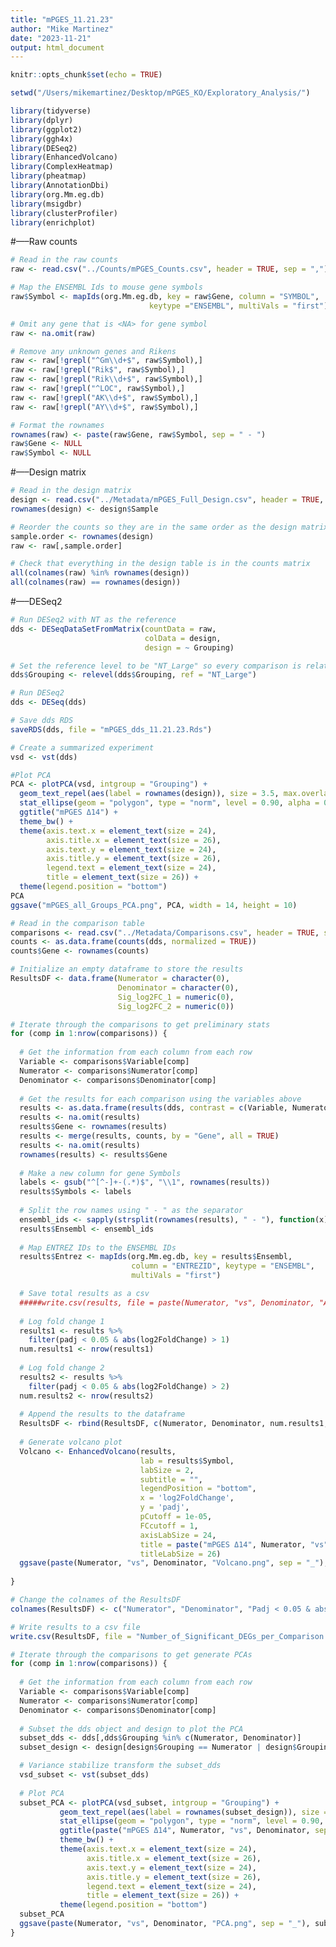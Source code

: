 ```yaml
---
title: "mPGES_11.21.23"
author: "Mike Martinez"
date: "2023-11-21"
output: html_document
---
```


```r
knitr::opts_chunk$set(echo = TRUE)
```

```r
setwd("/Users/mikemartinez/Desktop/mPGES_KO/Exploratory_Analysis/")

library(tidyverse)
library(dplyr)
library(ggplot2)
library(ggh4x)
library(DESeq2)
library(EnhancedVolcano)
library(ComplexHeatmap)
library(pheatmap)
library(AnnotationDbi)
library(org.Mm.eg.db)
library(msigdbr)
library(clusterProfiler)
library(enrichplot)
```
#-----Raw counts
```r
# Read in the raw counts
raw <- read.csv("../Counts/mPGES_Counts.csv", header = TRUE, sep = ",")

# Map the ENSEMBL Ids to mouse gene symbols
raw$Symbol <- mapIds(org.Mm.eg.db, key = raw$Gene, column = "SYMBOL",
                               keytype ="ENSEMBL", multiVals = "first")

# Omit any gene that is <NA> for gene symbol
raw <- na.omit(raw)

# Remove any unknown genes and Rikens
raw <- raw[!grepl("^Gm\\d+$", raw$Symbol),]
raw <- raw[!grepl("Rik$", raw$Symbol),]
raw <- raw[!grepl("Rik\\d+$", raw$Symbol),]
raw <- raw[!grepl("^LOC", raw$Symbol),]
raw <- raw[!grepl("AK\\d+$", raw$Symbol),]
raw <- raw[!grepl("AY\\d+$", raw$Symbol),]

# Format the rownames
rownames(raw) <- paste(raw$Gene, raw$Symbol, sep = " - ")
raw$Gene <- NULL
raw$Symbol <- NULL
```

#-----Design matrix
```r
# Read in the design matrix
design <- read.csv("../Metadata/mPGES_Full_Design.csv", header = TRUE, sep = ",")
rownames(design) <- design$Sample

# Reorder the counts so they are in the same order as the design matrix
sample.order <- rownames(design)
raw <- raw[,sample.order]

# Check that everything in the design table is in the counts matrix
all(colnames(raw) %in% rownames(design))
all(colnames(raw) == rownames(design))
```

#-----DESeq2
```r
# Run DESeq2 with NT as the reference
dds <- DESeqDataSetFromMatrix(countData = raw,
                              colData = design,
                              design = ~ Grouping)

# Set the reference level to be "NT_Large" so every comparison is relative to this level
dds$Grouping <- relevel(dds$Grouping, ref = "NT_Large")

# Run DESeq2
dds <- DESeq(dds)

# Save dds RDS
saveRDS(dds, file = "mPGES_dds_11.21.23.Rds")
```

```r
# Create a summarized experiment
vsd <- vst(dds)

#Plot PCA
PCA <- plotPCA(vsd, intgroup = "Grouping") +
  geom_text_repel(aes(label = rownames(design)), size = 3.5, max.overlaps = Inf) +
  stat_ellipse(geom = "polygon", type = "norm", level = 0.90, alpha = 0.10, aes(fill = group)) +
  ggtitle("mPGES Δ14") +
  theme_bw() +
  theme(axis.text.x = element_text(size = 24),
        axis.title.x = element_text(size = 26),
        axis.text.y = element_text(size = 24),
        axis.title.y = element_text(size = 26),
        legend.text = element_text(size = 24),
        title = element_text(size = 26)) +
  theme(legend.position = "bottom")
PCA
ggsave("mPGES_all_Groups_PCA.png", PCA, width = 14, height = 10)


```

```r
# Read in the comparison table
comparisons <- read.csv("../Metadata/Comparisons.csv", header = TRUE, sep = ",")
counts <- as.data.frame(counts(dds, normalized = TRUE))
counts$Gene <- rownames(counts)

# Initialize an empty dataframe to store the results
ResultsDF <- data.frame(Numerator = character(0),
                        Denominator = character(0),
                        Sig_log2FC_1 = numeric(0),
                        Sig_log2FC_2 = numeric(0))

# Iterate through the comparisons to get preliminary stats
for (comp in 1:nrow(comparisons)) {
  
  # Get the information from each column from each row
  Variable <- comparisons$Variable[comp]
  Numerator <- comparisons$Numerator[comp]
  Denominator <- comparisons$Denominator[comp]
  
  # Get the results for each comparison using the variables above
  results <- as.data.frame(results(dds, contrast = c(Variable, Numerator, Denominator)))
  results <- na.omit(results)
  results$Gene <- rownames(results)
  results <- merge(results, counts, by = "Gene", all = TRUE)
  results <- na.omit(results)
  rownames(results) <- results$Gene
  
  # Make a new column for gene Symbols
  labels <- gsub("^[^-]+-(.*)$", "\\1", rownames(results))
  results$Symbols <- labels
  
  # Split the row names using " - " as the separator
  ensembl_ids <- sapply(strsplit(rownames(results), " - "), function(x) x[1])
  results$Ensembl <- ensembl_ids
  
  # Map ENTREZ IDs to the ENSEMBL IDs
  results$Entrez <- mapIds(org.Mm.eg.db, key = results$Ensembl,
                           column = "ENTREZID", keytype = "ENSEMBL",
                           multiVals = "first")

  # Save total results as a csv
  #####write.csv(results, file = paste(Numerator, "vs", Denominator, "All_DEGs.csv", sep = "_"))
  
  # Log fold change 1
  results1 <- results %>%
    filter(padj < 0.05 & abs(log2FoldChange) > 1)
  num.results1 <- nrow(results1)
  
  # Log fold change 2
  results2 <- results %>%
    filter(padj < 0.05 & abs(log2FoldChange) > 2)
  num.results2 <- nrow(results2)
  
  # Append the results to the dataframe
  ResultsDF <- rbind(ResultsDF, c(Numerator, Denominator, num.results1, num.results2))
  
  # Generate volcano plot
  Volcano <- EnhancedVolcano(results,
                             lab = results$Symbol,
                             labSize = 2,
                             subtitle = "",
                             legendPosition = "bottom",
                             x = 'log2FoldChange',
                             y = 'padj',
                             pCutoff = 1e-05,
                             FCcutoff = 1,
                             axisLabSize = 24,
                             title = paste("mPGES Δ14", Numerator, "vs", Denominator, sep = "_"),
                             titleLabSize = 26) 
  ggsave(paste(Numerator, "vs", Denominator, "Volcano.png", sep = "_"), Volcano, width = 12, height = 8)
  
}

# Change the colnames of the ResultsDF
colnames(ResultsDF) <- c("Numerator", "Denominator", "Padj < 0.05 & abs(log2FC) > 1", "Padj < 0.05 & abs(log2FC) > 2")

# Write results to a csv file
write.csv(ResultsDF, file = "Number_of_Significant_DEGs_per_Comparison.csv")
```


```r

# Iterate through the comparisons to get generate PCAs
for (comp in 1:nrow(comparisons)) {
  
  # Get the information from each column from each row
  Variable <- comparisons$Variable[comp]
  Numerator <- comparisons$Numerator[comp]
  Denominator <- comparisons$Denominator[comp]
  
  # Subset the dds object and design to plot the PCA
  subset_dds <- dds[,dds$Grouping %in% c(Numerator, Denominator)]
  subset_design <- design[design$Grouping == Numerator | design$Grouping == Denominator,]

  # Variance stabilize transform the subset_dds
  vsd_subset <- vst(subset_dds)
  
  # Plot PCA
  subset_PCA <- plotPCA(vsd_subset, intgroup = "Grouping") +
           geom_text_repel(aes(label = rownames(subset_design)), size = 3.5, max.overlaps = Inf) +
           stat_ellipse(geom = "polygon", type = "norm", level = 0.90, alpha = 0.10, aes(fill = group)) +
           ggtitle(paste("mPGES Δ14", Numerator, "vs", Denominator, sep = " ")) +
           theme_bw() +
           theme(axis.text.x = element_text(size = 24),
                 axis.title.x = element_text(size = 26),
                 axis.text.y = element_text(size = 24),
                 axis.title.y = element_text(size = 26),
                 legend.text = element_text(size = 24),
                 title = element_text(size = 26)) +
           theme(legend.position = "bottom")
  subset_PCA
  ggsave(paste(Numerator, "vs", Denominator, "PCA.png", sep = "_"), subset_PCA, width = 12, height = 8)
}

```







